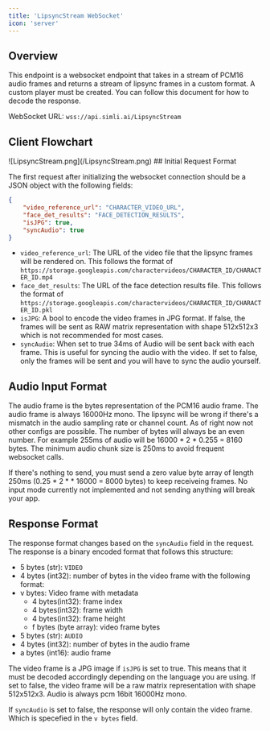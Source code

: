 ```yaml
---
title: 'LipsyncStream WebSocket'
icon: 'server'
---
```

## Overview

This endpoint is a websocket endpoint that takes in a stream of PCM16 audio frames and returns a stream of lipsync frames in a custom format. A custom player must be created. You can follow this document for how to decode the response.

<Note>WebSocket URL: `wss://api.simli.ai/LipsyncStream`</Note>

## Client Flowchart

<Frame>
![LipsyncStream.png](/LipsyncStream.png)
</Frame>
## Initial Request Format

The first request after initializing the websocket connection should be a JSON object with the following fields:

```json
{
    "video_reference_url": "CHARACTER_VIDEO_URL",
    "face_det_results": "FACE_DETECTION_RESULTS",
    "isJPG": true,
    "syncAudio": true
}
```

- `video_reference_url`: The URL of the video file that the lipsync frames will be rendered on. This follows the format of `https://storage.googleapis.com/charactervideos/CHARACTER_ID/CHARACTER_ID.mp4`
- `face_det_results`: The URL of the face detection results file. This follows the format of `https://storage.googleapis.com/charactervideos/CHARACTER_ID/CHARACTER_ID.pkl`
- `isJPG`: A bool to encode the video frames in JPG format. If false, the frames will be sent as RAW matrix representation with shape 512x512x3 which is not recommended for most cases.
- `syncAudio`: When set to true 34ms of Audio will be sent back with each frame. This is useful for syncing the audio with the video. If set to false, only the frames will be sent and you will have to sync the audio yourself.

## Audio Input Format

The audio frame is the bytes representation of the PCM16 audio frame. The audio frame is always 16000Hz mono. The lipsync will be wrong if there's a mismatch in the audio sampling rate or channel count. As of right now not other configs are possible.
The number of bytes will always be an even number. For example 255ms of audio will be 16000 \* 2 \* 0.255 = 8160 bytes. The minimum audio chunk size is 250ms to avoid frequent websocket calls.

If there's nothing to send, you must send a zero value byte array of length 250ms \(0.25 \* 2 \* \* 16000 = 8000 bytes\) to keep receiveing frames. No input mode currently not implemented and not sending anything will break your app.

## Response Format

The response format changes based on the `syncAudio` field in the request. The response is a binary encoded format that follows this structure:

- 5 bytes (str): `VIDEO`
- 4 bytes (int32): number of bytes in the video frame with the following format:
- v bytes: Video frame with metadata
  - 4 bytes(int32): frame index
  - 4 bytes(int32): frame width
  - 4 bytes(int32): frame height
  - f bytes (byte array): video frame bytes
- 5 bytes (str): `AUDIO`
- 4 bytes (int32): number of bytes in the audio frame
- a bytes (int16): audio frame

The video frame is a JPG image if `isJPG` is set to true. This means that it must be decoded accordingly depending on the language you are using. If set to false, the video frame will be a raw matrix representation with shape 512x512x3.
Audio is always pcm 16bit 16000Hz mono.

If `syncAudio` is set to false, the response will only contain the video frame. Which is specefied in the `v bytes` field.
